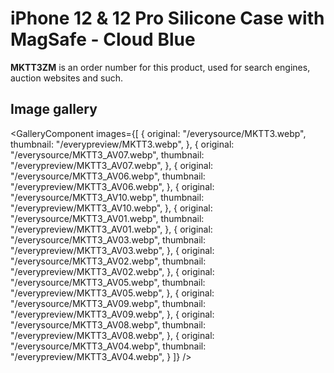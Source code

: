 
# iPhone 12 & 12 Pro Silicone Case with MagSafe - Cloud Blue

<Callout type='info' emoji='👉🏻'>**MKTT3ZM** is an order number for this product, used for search engines, auction websites and such.</Callout>

## Image gallery

<GalleryComponent
    images={[
      {
        original: "/everysource/MKTT3.webp",
        thumbnail: "/everypreview/MKTT3.webp",
      },
      {
        original: "/everysource/MKTT3_AV07.webp",
        thumbnail: "/everypreview/MKTT3_AV07.webp",
      },
      {
        original: "/everysource/MKTT3_AV06.webp",
        thumbnail: "/everypreview/MKTT3_AV06.webp",
      },
      {
        original: "/everysource/MKTT3_AV10.webp",
        thumbnail: "/everypreview/MKTT3_AV10.webp",
      },
      {
        original: "/everysource/MKTT3_AV01.webp",
        thumbnail: "/everypreview/MKTT3_AV01.webp",
      },
      {
        original: "/everysource/MKTT3_AV03.webp",
        thumbnail: "/everypreview/MKTT3_AV03.webp",
      },
      {
        original: "/everysource/MKTT3_AV02.webp",
        thumbnail: "/everypreview/MKTT3_AV02.webp",
      },
      {
        original: "/everysource/MKTT3_AV05.webp",
        thumbnail: "/everypreview/MKTT3_AV05.webp",
      },
      {
        original: "/everysource/MKTT3_AV09.webp",
        thumbnail: "/everypreview/MKTT3_AV09.webp",
      },
      {
        original: "/everysource/MKTT3_AV08.webp",
        thumbnail: "/everypreview/MKTT3_AV08.webp",
      },
      {
        original: "/everysource/MKTT3_AV04.webp",
        thumbnail: "/everypreview/MKTT3_AV04.webp",
      }
    ]}
  />

